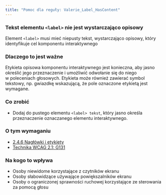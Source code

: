 ```yaml
---
title: "Pomoc dla reguły: Valerie_Label_HasContent"
---
```


<div className="toolHelp">
<Row>
<Column colLg={16} colMd={8} colSm={4} className="toolHead">

### Tekst elementu `<label>` nie jest wystarczająco opisowy

<div id="locLevel"></div>

Element `<label>` musi mieć niepusty tekst, wystarczająco opisowy, który identyfikuje cel komponentu interaktywnego

</Column>
</Row>
<Row>
<Column colLg={11} colMd={5} colSm={4} className="toolMain">

### Dlaczego to jest ważne

Etykieta opisowa komponentu interaktywnego jest konieczna, aby jasno określić jego przeznaczenie i umożliwić odwołanie się do niego w&nbsp;poleceniach głosowych. Etykieta może również zawierać symbol tekstowy, np. gwiazdkę wskazującą, że pole oznaczone etykietą jest wymagane.

<div id="locSnippet"></div>

### Co zrobić

* Dodaj do pustego elementu `<label> tekst`, który jasno określa przeznaczenie oznaczanego elementu interaktywnego.

</Column>
<Column colLg={5} colMd={3} colSm={4} className="toolLeft">

### O tym wymaganiu

* [2.4.6 Nagłówki i etykiety](https://wcag.lepszyweb.pl/#headings-and-labels)
* [Technika WCAG 2.1: G131](https://www.w3.org/WAI/WCAG21/Techniques/general/G131)

### Na kogo to wpływa

* Osoby niewidome korzystające z czytników ekranu
* Osoby słabowidzące używające powiększalników ekranu
* Osoby o ograniczonej sprawności ruchowej korzystające ze sterowania za pomocą głosu

</Column>
</Row>
</div>
